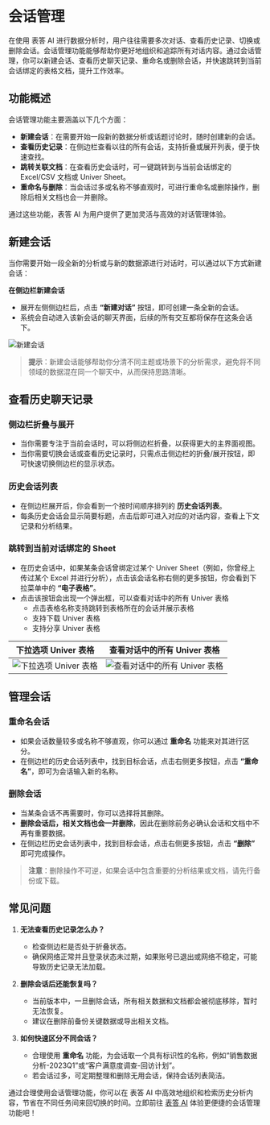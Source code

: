 # 会话管理

在使用 表答 AI 进行数据分析时，用户往往需要多次对话、查看历史记录、切换或删除会话。会话管理功能能够帮助你更好地组织和追踪所有对话内容。通过会话管理，你可以新建会话、查看历史聊天记录、重命名或删除会话，并快速跳转到当前会话绑定的表格文档，提升工作效率。

## 功能概述

会话管理功能主要涵盖以下几个方面：

- **新建会话**：在需要开始一段新的数据分析或话题讨论时，随时创建新的会话。  
- **查看历史记录**：在侧边栏查看以往的所有会话，支持折叠或展开列表，便于快速查找。  
- **跳转关联文档**：在查看历史会话时，可一键跳转到与当前会话绑定的 Excel/CSV 文档或 Univer Sheet。  
- **重命名与删除**：当会话过多或名称不够直观时，可进行重命名或删除操作，删除后相关文档也会一并删除。  

通过这些功能，表答 AI 为用户提供了更加灵活与高效的对话管理体验。

## 新建会话

当你需要开始一段全新的分析或与新的数据源进行对话时，可以通过以下方式新建会话：

**在侧边栏新建会话**  
- 展开左侧侧边栏后，点击 **“新建对话”** 按钮，即可创建一条全新的会话。  
- 系统会自动进入该新会话的聊天界面，后续的所有交互都将保存在这条会话下。

![新建会话](./chat-management/new-chat-zh.png)

> **提示**：新建会话能够帮助你分清不同主题或场景下的分析需求，避免将不同领域的数据混在同一个聊天中，从而保持思路清晰。

## 查看历史聊天记录

### 侧边栏折叠与展开

- 当你需要专注于当前会话时，可以将侧边栏折叠，以获得更大的主界面视图。  
- 当你需要切换会话或查看历史记录时，只需点击侧边栏的折叠/展开按钮，即可快速切换侧边栏的显示状态。

### 历史会话列表

- 在侧边栏展开后，你会看到一个按时间顺序排列的 **历史会话列表**。  
- 每条历史会话会显示简要标题，点击后即可进入对应的对话内容，查看上下文记录和分析结果。

### 跳转到当前对话绑定的 Sheet

- 在历史会话中，如果某条会话曾绑定过某个 Univer Sheet（例如，你曾经上传过某个 Excel 并进行分析），点击该会话名称右侧的更多按钮，你会看到下拉菜单中的 **“电子表格”**。
- 点击该按钮会出现一个弹出框，可以查看对话中的所有 Univer 表格
    - 点击表格名称支持跳转到表格所在的会话并展示表格
    - 支持下载 Univer 表格
    - 支持分享 Univer 表格

|下拉选项 Univer 表格|查看对话中的所有 Univer 表格|
|---|---|
|![下拉选项 Univer 表格](./chat-management/dropdown-univer-sheets-zh.png)|![查看对话中的所有 Univer 表格](./chat-management/dropdown-univer-sheets-dialog-zh.png)

## 管理会话

### 重命名会话

- 如果会话数量较多或名称不够直观，你可以通过 **重命名** 功能来对其进行区分。  
- 在侧边栏的历史会话列表中，找到目标会话，点击右侧更多按钮，点击 **“重命名”**，即可为会话输入新的名称。

### 删除会话

- 当某条会话不再需要时，你可以选择将其删除。  
- **删除会话后，相关文档也会一并删除**，因此在删除前务必确认会话和文档中不再有重要数据。  
- 在侧边栏历史会话列表中，找到目标会话，点击右侧更多按钮，点击 **“删除”** 即可完成操作。

> **注意**：删除操作不可逆，如果会话中包含重要的分析结果或文档，请先行备份或下载。

## 常见问题

1. **无法查看历史记录怎么办？**  
   - 检查侧边栏是否处于折叠状态。  
   - 确保网络正常并且登录状态未过期，如果账号已退出或网络不稳定，可能导致历史记录无法加载。

2. **删除会话后还能恢复吗？**  
   - 当前版本中，一旦删除会话，所有相关数据和文档都会被彻底移除，暂时无法恢复。  
   - 建议在删除前备份关键数据或导出相关文档。

3. **如何快速区分不同会话？**  
   - 合理使用 **重命名** 功能，为会话取一个具有标识性的名称，例如“销售数据分析-2023Q1”或“客户满意度调查-回访计划”。  
   - 若会话过多，可定期整理和删除无用会话，保持会话列表简洁。

通过合理使用会话管理功能，你可以在 表答 AI 中高效地组织和检索历史分析内容，节省在不同任务间来回切换的时间。立即前往 [表答 AI](http://biaoda.me/) 体验更便捷的会话管理功能吧！
